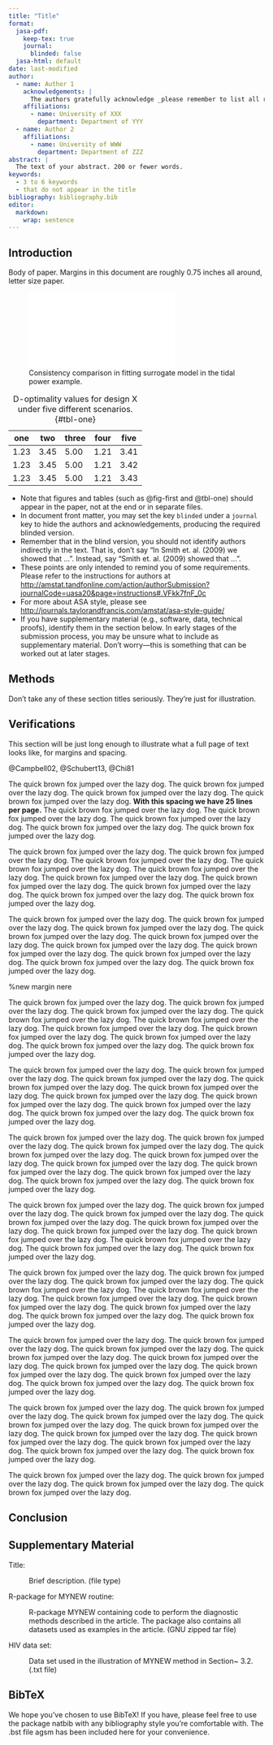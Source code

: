 ---
title: "Title"
format:
  jasa-pdf:
    keep-tex: true  
    journal:
      blinded: false
  jasa-html: default
date: last-modified
author:
  - name: Author 1
    acknowledgements: | 
      The authors gratefully acknowledge _please remember to list all relevant funding sources in the unblinded version_.
    affiliations:
      - name: University of XXX
        department: Department of YYY
  - name: Author 2
    affiliations:
      - name: University of WWW
        department: Department of ZZZ
abstract: |
  The text of your abstract. 200 or fewer words.
keywords:
  - 3 to 6 keywords
  - that do not appear in the title
bibliography: bibliography.bib  
editor: 
  markdown: 
    wrap: sentence
---

## Introduction {#sec-intro}

Body of paper.
Margins in this document are roughly 0.75 inches all around, letter size paper.

![Consistency comparison in fitting surrogate model in the tidal power example.](fig1.pdf){#fig-first width="3in"}

| one  | two  | three | four | five |
|------|------|-------|------|------|
| 1.23 | 3.45 | 5.00  | 1.21 | 3.41 |
| 1.23 | 3.45 | 5.00  | 1.21 | 3.42 |
| 1.23 | 3.45 | 5.00  | 1.21 | 3.43 |

: D-optimality values for design X under five different scenarios. {#tbl-one}

-   Note that figures and tables (such as @fig-first and @tbl-one) should appear in the paper, not at the end or in separate files.
-   In document front matter, you may set the key `blinded` under a `journal` key to hide the authors and acknowledgements, producing the required blinded version.
-   Remember that in the blind version, you should not identify authors indirectly in the text. That is, don't say "In Smith et. al. (2009) we showed that ...". Instead, say "Smith et. al. (2009) showed that ...".
-   These points are only intended to remind you of some requirements. Please refer to the instructions for authors at <http://amstat.tandfonline.com/action/authorSubmission?journalCode=uasa20&page=instructions#.VFkk7fnF_0c>
-   For more about ASA style, please see <http://journals.taylorandfrancis.com/amstat/asa-style-guide/>
-   If you have supplementary material (e.g., software, data, technical proofs), identify them in the section below. In early stages of the submission process, you may be unsure what to include as supplementary material. Don't worry---this is something that can be worked out at later stages.

## Methods {#sec-meth}

Don't take any of these section titles seriously.
They're just for illustration.

## Verifications {#sec-verify}

This section will be just long enough to illustrate what a full page of text looks like, for margins and spacing.

::: {add-textheight=".5in"}
@Campbell02, @Schubert13, @Chi81

The quick brown fox jumped over the lazy dog.
The quick brown fox jumped over the lazy dog.
The quick brown fox jumped over the lazy dog.
The quick brown fox jumped over the lazy dog.
**With this spacing we have 25 lines per page.** The quick brown fox jumped over the lazy dog.
The quick brown fox jumped over the lazy dog.
The quick brown fox jumped over the lazy dog.
The quick brown fox jumped over the lazy dog.
The quick brown fox jumped over the lazy dog.

The quick brown fox jumped over the lazy dog.
The quick brown fox jumped over the lazy dog.
The quick brown fox jumped over the lazy dog.
The quick brown fox jumped over the lazy dog.
The quick brown fox jumped over the lazy dog.
The quick brown fox jumped over the lazy dog.
The quick brown fox jumped over the lazy dog.
The quick brown fox jumped over the lazy dog.
The quick brown fox jumped over the lazy dog.
The quick brown fox jumped over the lazy dog.

The quick brown fox jumped over the lazy dog.
The quick brown fox jumped over the lazy dog.
The quick brown fox jumped over the lazy dog.
The quick brown fox jumped over the lazy dog.
The quick brown fox jumped over the lazy dog.
The quick brown fox jumped over the lazy dog.
The quick brown fox jumped over the lazy dog.
The quick brown fox jumped over the lazy dog.
The quick brown fox jumped over the lazy dog.
The quick brown fox jumped over the lazy dog.

%new margin nere

The quick brown fox jumped over the lazy dog.
The quick brown fox jumped over the lazy dog.
The quick brown fox jumped over the lazy dog.
The quick brown fox jumped over the lazy dog.
The quick brown fox jumped over the lazy dog.
The quick brown fox jumped over the lazy dog.
The quick brown fox jumped over the lazy dog.
The quick brown fox jumped over the lazy dog.
The quick brown fox jumped over the lazy dog.
The quick brown fox jumped over the lazy dog.
:::

::: {add-textheight=".2in"}
The quick brown fox jumped over the lazy dog.
The quick brown fox jumped over the lazy dog.
The quick brown fox jumped over the lazy dog.
The quick brown fox jumped over the lazy dog.
The quick brown fox jumped over the lazy dog.
The quick brown fox jumped over the lazy dog.
The quick brown fox jumped over the lazy dog.
The quick brown fox jumped over the lazy dog.
The quick brown fox jumped over the lazy dog.
The quick brown fox jumped over the lazy dog.

The quick brown fox jumped over the lazy dog.
The quick brown fox jumped over the lazy dog.
The quick brown fox jumped over the lazy dog.
The quick brown fox jumped over the lazy dog.
The quick brown fox jumped over the lazy dog.
The quick brown fox jumped over the lazy dog.
The quick brown fox jumped over the lazy dog.
The quick brown fox jumped over the lazy dog.
The quick brown fox jumped over the lazy dog.
The quick brown fox jumped over the lazy dog.

The quick brown fox jumped over the lazy dog.
The quick brown fox jumped over the lazy dog.
The quick brown fox jumped over the lazy dog.
The quick brown fox jumped over the lazy dog.
The quick brown fox jumped over the lazy dog.
The quick brown fox jumped over the lazy dog.
The quick brown fox jumped over the lazy dog.
The quick brown fox jumped over the lazy dog.
The quick brown fox jumped over the lazy dog.
The quick brown fox jumped over the lazy dog.

The quick brown fox jumped over the lazy dog.
The quick brown fox jumped over the lazy dog.
The quick brown fox jumped over the lazy dog.
The quick brown fox jumped over the lazy dog.
The quick brown fox jumped over the lazy dog.
The quick brown fox jumped over the lazy dog.
The quick brown fox jumped over the lazy dog.
The quick brown fox jumped over the lazy dog.
The quick brown fox jumped over the lazy dog.
The quick brown fox jumped over the lazy dog.

The quick brown fox jumped over the lazy dog.
The quick brown fox jumped over the lazy dog.
The quick brown fox jumped over the lazy dog.
The quick brown fox jumped over the lazy dog.
The quick brown fox jumped over the lazy dog.
The quick brown fox jumped over the lazy dog.
The quick brown fox jumped over the lazy dog.
The quick brown fox jumped over the lazy dog.
The quick brown fox jumped over the lazy dog.
The quick brown fox jumped over the lazy dog.

The quick brown fox jumped over the lazy dog.
The quick brown fox jumped over the lazy dog.
The quick brown fox jumped over the lazy dog.
The quick brown fox jumped over the lazy dog.
The quick brown fox jumped over the lazy dog.
The quick brown fox jumped over the lazy dog.
The quick brown fox jumped over the lazy dog.
The quick brown fox jumped over the lazy dog.
The quick brown fox jumped over the lazy dog.
The quick brown fox jumped over the lazy dog.

The quick brown fox jumped over the lazy dog.
The quick brown fox jumped over the lazy dog.
The quick brown fox jumped over the lazy dog.
The quick brown fox jumped over the lazy dog.
:::

## Conclusion {#sec-conc}

## Supplementary Material {.supplementary}

Title:

:   Brief description.
    (file type)

R-package for MYNEW routine:

:   R-package MYNEW containing code to perform the diagnostic methods described in the article.
    The package also contains all datasets used as examples in the article.
    (GNU zipped tar file)

HIV data set:

:   Data set used in the illustration of MYNEW method in Section\~ 3.2.
    (.txt file)

## BibTeX

We hope you've chosen to use BibTeX!
If you have, please feel free to use the package natbib with any bibliography style you're comfortable with.
The .bst file agsm has been included here for your convenience.
